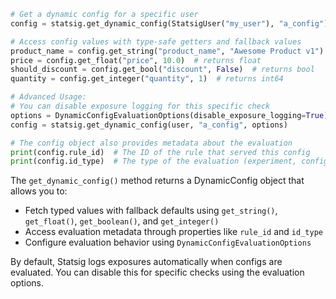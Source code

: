 ```python
# Get a dynamic config for a specific user
config = statsig.get_dynamic_config(StatsigUser("my_user"), "a_config")

# Access config values with type-safe getters and fallback values
product_name = config.get_string("product_name", "Awesome Product v1")  # returns String
price = config.get_float("price", 10.0)  # returns float
should_discount = config.get_bool("discount", False)  # returns bool
quantity = config.get_integer("quantity", 1)  # returns int64

# Advanced Usage:
# You can disable exposure logging for this specific check
options = DynamicConfigEvaluationOptions(disable_exposure_logging=True)
config = statsig.get_dynamic_config(user, "a_config", options)

# The config object also provides metadata about the evaluation
print(config.rule_id)  # The ID of the rule that served this config
print(config.id_type)  # The type of the evaluation (experiment, config, etc)
```

The `get_dynamic_config()` method returns a DynamicConfig object that allows you to:
- Fetch typed values with fallback defaults using `get_string()`, `get_float()`, `get_boolean()`, and `get_integer()`
- Access evaluation metadata through properties like `rule_id` and `id_type`
- Configure evaluation behavior using `DynamicConfigEvaluationOptions`

By default, Statsig logs exposures automatically when configs are evaluated. You can disable this for specific checks using the evaluation options.
